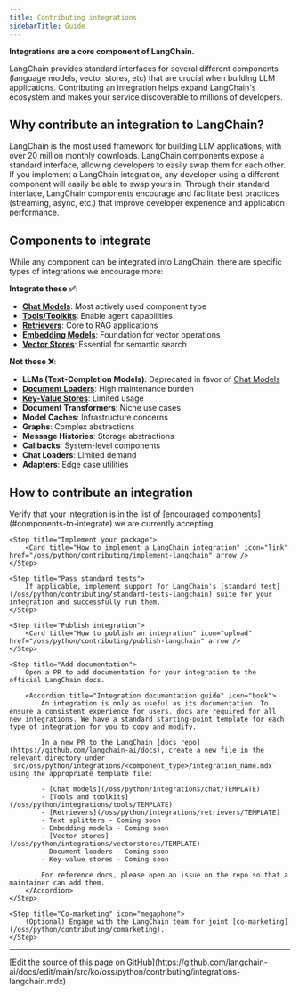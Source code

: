 ```yaml
---
title: Contributing integrations
sidebarTitle: Guide
---
```


**Integrations are a core component of LangChain.**

LangChain provides standard interfaces for several different components (language models, vector stores, etc) that are crucial when building LLM applications. Contributing an integration helps expand LangChain's ecosystem and makes your service discoverable to millions of developers.

## Why contribute an integration to LangChain?

<Card title="Discoverability" icon="magnifying-glass">
    LangChain is the most used framework for building LLM applications, with over 20 million monthly downloads.
</Card>

<Card title="Interoperability" icon="arrows-rotate">
    LangChain components expose a standard interface, allowing developers to easily swap them for each other. If you implement a LangChain integration, any developer using a different component will easily be able to swap yours in.
</Card>

<Card title="Best Practices" icon="star">
    Through their standard interface, LangChain components encourage and facilitate best practices (streaming, async, etc.) that improve developer experience and application performance.
</Card>

## Components to integrate

While any component can be integrated into LangChain, there are specific types of integrations we encourage more:

**Integrate these ✅**:
- [**Chat Models**](/oss/python/integrations/chat): Most actively used component type
- [**Tools/Toolkits**](/oss/python/integrations/tools): Enable agent capabilities
- [**Retrievers**](/oss/python/integrations/retrievers): Core to RAG applications
- [**Embedding Models**](/oss/python/integrations/text_embedding): Foundation for vector operations
- [**Vector Stores**](/oss/python/integrations/vectorstores): Essential for semantic search

**Not these ❌**:
- **LLMs (Text-Completion Models)**: Deprecated in favor of [Chat Models](/oss/python/integrations/chat)
- [**Document Loaders**](/oss/python/integrations/document_loaders): High maintenance burden
- [**Key-Value Stores**](/oss/python/integrations/stores): Limited usage
- **Document Transformers**: Niche use cases
- **Model Caches**: Infrastructure concerns
- **Graphs**: Complex abstractions
- **Message Histories**: Storage abstractions
- **Callbacks**: System-level components
- **Chat Loaders**: Limited demand
- **Adapters**: Edge case utilities

## How to contribute an integration

<Steps>
    <Step title="Confirm eligibility">
        Verify that your integration is in the list of [encouraged components](#components-to-integrate) we are currently accepting.
    </Step>

    <Step title="Implement your package">
        <Card title="How to implement a LangChain integration" icon="link" href="/oss/python/contributing/implement-langchain" arrow />
    </Step>

    <Step title="Pass standard tests">
        If applicable, implement support for LangChain's [standard test](/oss/python/contributing/standard-tests-langchain) suite for your integration and successfully run them.
    </Step>

    <Step title="Publish integration">
        <Card title="How to publish an integration" icon="upload" href="/oss/python/contributing/publish-langchain" arrow />
    </Step>

    <Step title="Add documentation">
        Open a PR to add documentation for your integration to the official LangChain docs.

        <Accordion title="Integration documentation guide" icon="book">
            An integration is only as useful as its documentation. To ensure a consistent experience for users, docs are required for all new integrations. We have a standard starting-point template for each type of integration for you to copy and modify.

            In a new PR to the LangChain [docs repo](https://github.com/langchain-ai/docs), create a new file in the relevant directory under `src/oss/python/integrations/<component_type>/integration_name.mdx` using the appropriate template file:

            - [Chat models](/oss/python/integrations/chat/TEMPLATE)
            - [Tools and toolkits](/oss/python/integrations/tools/TEMPLATE)
            - [Retrievers](/oss/python/integrations/retrievers/TEMPLATE)
            - Text splitters - Coming soon
            - Embedding models - Coming soon
            - [Vector stores](/oss/python/integrations/vectorstores/TEMPLATE)
            - Document loaders - Coming soon
            - Key-value stores - Coming soon

            For reference docs, please open an issue on the repo so that a maintainer can add them.
        </Accordion>
    </Step>

    <Step title="Co-marketing" icon="megaphone">
        (Optional) Engage with the LangChain team for joint [co-marketing](/oss/python/contributing/comarketing).
    </Step>
</Steps>

---

<Callout icon="pen-to-square" iconType="regular">
  [Edit the source of this page on GitHub](https://github.com/langchain-ai/docs/edit/main/src/ko/oss/python/contributing/integrations-langchain.mdx)
</Callout>
